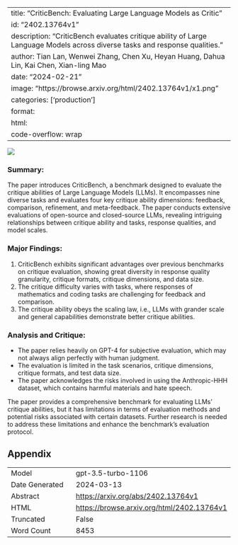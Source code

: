 
---
title: "CriticBench: Evaluating Large Language Models as Critic"
id: "2402.13764v1"
description: "CriticBench evaluates critique ability of Large Language Models across diverse tasks and response qualities."
author: Tian Lan, Wenwei Zhang, Chen Xu, Heyan Huang, Dahua Lin, Kai Chen, Xian-ling Mao
date: "2024-02-21"
image: "https://browse.arxiv.org/html/2402.13764v1/x1.png"
categories: ['production']
format:
  html:
    code-overflow: wrap
---

![](https://browse.arxiv.org/html/2402.13764v1/x1.png)

### Summary:
The paper introduces CriticBench, a benchmark designed to evaluate the critique abilities of Large Language Models (LLMs). It encompasses nine diverse tasks and evaluates four key critique ability dimensions: feedback, comparison, refinement, and meta-feedback. The paper conducts extensive evaluations of open-source and closed-source LLMs, revealing intriguing relationships between critique ability and tasks, response qualities, and model scales.

### Major Findings:
1. CriticBench exhibits significant advantages over previous benchmarks on critique evaluation, showing great diversity in response quality granularity, critique formats, critique dimensions, and data size.
2. The critique difficulty varies with tasks, where responses of mathematics and coding tasks are challenging for feedback and comparison.
3. The critique ability obeys the scaling law, i.e., LLMs with grander scale and general capabilities demonstrate better critique abilities.

### Analysis and Critique:
- The paper relies heavily on GPT-4 for subjective evaluation, which may not always align perfectly with human judgment.
- The evaluation is limited in the task scenarios, critique dimensions, critique formats, and test data size.
- The paper acknowledges the risks involved in using the Anthropic-HHH dataset, which contains harmful materials and hate speech.

The paper provides a comprehensive benchmark for evaluating LLMs' critique abilities, but it has limitations in terms of evaluation methods and potential risks associated with certain datasets. Further research is needed to address these limitations and enhance the benchmark's evaluation protocol.

## Appendix

|          |          |
|----------|----------|
| Model     | gpt-3.5-turbo-1106       |
| Date Generated     | 2024-03-13       |
| Abstract | [https://arxiv.org/abs/2402.13764v1](https://arxiv.org/abs/2402.13764v1)        |
| HTML     | [https://browse.arxiv.org/html/2402.13764v1](https://browse.arxiv.org/html/2402.13764v1)       |
| Truncated       | False       |
| Word Count       | 8453       |